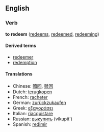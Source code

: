 ==English==
===Verb===
'''to redeem''' ([[redeems]], [[redeemed]], [[redeeming]])

====Derived terms====
*[[redeemer]]
*[[redemption]]

====Translations====
*Chinese: [[贖回]], [[赎回]]
*Dutch: [[terugkopen]]
*French: [[racheter]]
*German: [[zurückzukaufen]]
*Greek: [[εξαγοράσει]]
*Italian: [[riacquistare]]
*Russian: [[выкупить]] (vikupit')
*Spanish: [[redimir]]